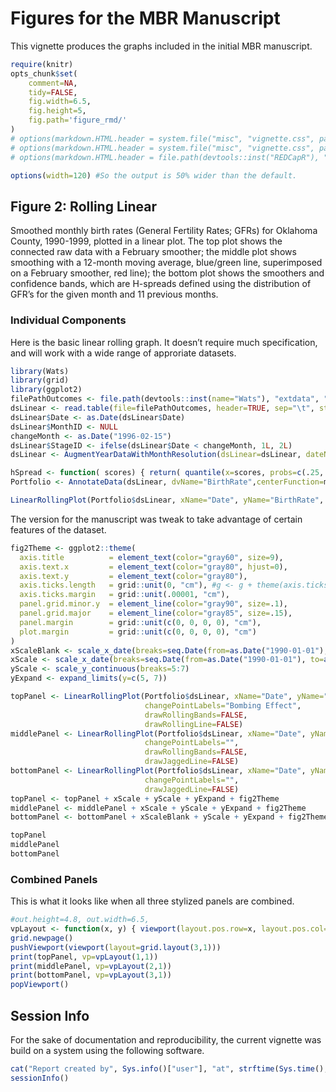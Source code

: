 <!--
%\VignetteEngine{knitr::knitr}
%\VignetteIndexEntry{Figures for the MBR Manuscript}
-->

# Figures for the MBR Manuscript
This vignette produces the graphs included in the initial MBR manuscript.

```r
require(knitr)
opts_chunk$set(
    comment=NA, 
    tidy=FALSE,
    fig.width=6.5, 
    fig.height=5,
    fig.path='figure_rmd/'
)
# options(markdown.HTML.header = system.file("misc", "vignette.css", package = "knitr"))
# options(markdown.HTML.header = system.file("misc", "vignette.css", package = "REDCapR"))
# options(markdown.HTML.header = file.path(devtools::inst("REDCapR"), "misc", "vignette.css"))

options(width=120) #So the output is 50% wider than the default.
```

## Figure 2: Rolling Linear
Smoothed monthly birth rates (General Fertility Rates; GFRs) for Oklahoma County, 1990-1999, plotted in a linear plot.  The top plot shows the connected raw data with a February smoother; the middle plot shows smoothing with a 12-month moving average, blue/green line, superimposed on a February smoother, red line); the bottom plot shows the smoothers and confidence bands, which are H-spreads defined using the distribution of GFR's for the given month and 11 previous months.

### Individual Components
Here is the basic linear rolling graph.  It doesn't require much specification, and will work with a wide range of approriate datasets.

```r
library(Wats)
library(grid)
library(ggplot2) 
filePathOutcomes <- file.path(devtools::inst(name="Wats"), "extdata", "BirthRatesOk.txt")
dsLinear <- read.table(file=filePathOutcomes, header=TRUE, sep="\t", stringsAsFactors=F)
dsLinear$Date <- as.Date(dsLinear$Date) 
dsLinear$MonthID <- NULL
changeMonth <- as.Date("1996-02-15")
dsLinear$StageID <- ifelse(dsLinear$Date < changeMonth, 1L, 2L)
dsLinear <- AugmentYearDataWithMonthResolution(dsLinear=dsLinear, dateName="Date")

hSpread <- function( scores) { return( quantile(x=scores, probs=c(.25, .75)) ) }
Portfolio <- AnnotateData(dsLinear, dvName="BirthRate",centerFunction=median, spreadFunction=hSpread)

LinearRollingPlot(Portfolio$dsLinear, xName="Date", yName="BirthRate", stageIDName="StageID", changePoints=changeMonth, changePointLabels="Bombing Effect")
```

The version for the manuscript was tweak to take advantage of certain features of the dataset.

```r
fig2Theme <- ggplot2::theme(
  axis.title          = element_text(color="gray60", size=9),
  axis.text.x         = element_text(color="gray80", hjust=0),
  axis.text.y         = element_text(color="gray80"),
  axis.ticks.length   = grid::unit(0, "cm"), #g <- g + theme(axis.ticks=element_blank())
  axis.ticks.margin   = grid::unit(.00001, "cm"),
  panel.grid.minor.y  = element_line(color="gray90", size=.1),
  panel.grid.major    = element_line(color="gray85", size=.15),
  panel.margin        = grid::unit(c(0, 0, 0, 0), "cm"),
  plot.margin         = grid::unit(c(0, 0, 0, 0), "cm")
)
xScaleBlank <- scale_x_date(breaks=seq.Date(from=as.Date("1990-01-01"), to=as.Date("1999-01-01"), by="years"), labels=NULL)
xScale <- scale_x_date(breaks=seq.Date(from=as.Date("1990-01-01"), to=as.Date("1999-01-01"), by="years"), labels=scales::date_format("%Y"))
yScale <- scale_y_continuous(breaks=5:7)
yExpand <- expand_limits(y=c(5, 7))

topPanel <- LinearRollingPlot(Portfolio$dsLinear, xName="Date", yName="BirthRate", stageIDName="StageID", changePoints=changeMonth, yTitle="General Fertility Rate",
                              changePointLabels="Bombing Effect", 
                              drawRollingBands=FALSE, 
                              drawRollingLine=FALSE)
middlePanel <- LinearRollingPlot(Portfolio$dsLinear, xName="Date", yName="BirthRate", stageIDName="StageID", changePoints=changeMonth, yTitle="General Fertility Rate",
                              changePointLabels="", 
                              drawRollingBands=FALSE, 
                              drawJaggedLine=FALSE)
bottomPanel <- LinearRollingPlot(Portfolio$dsLinear, xName="Date", yName="BirthRate", stageIDName="StageID", changePoints=changeMonth, yTitle="General Fertility Rate", 
                              changePointLabels="", 
                              drawJaggedLine=FALSE)
topPanel <- topPanel + xScale + yScale + yExpand + fig2Theme 
middlePanel <- middlePanel + xScale + yScale + yExpand + fig2Theme
bottomPanel <- bottomPanel + xScaleBlank + yScale + yExpand + fig2Theme

topPanel
middlePanel
bottomPanel
```

### Combined Panels
This is what it looks like when all three stylized panels are combined.

```r
#out.height=4.8, out.width=6.5,
vpLayout <- function(x, y) { viewport(layout.pos.row=x, layout.pos.col=y) }
grid.newpage()
pushViewport(viewport(layout=grid.layout(3,1)))
print(topPanel, vp=vpLayout(1,1))
print(middlePanel, vp=vpLayout(2,1))
print(bottomPanel, vp=vpLayout(3,1))
popViewport()
```

## Session Info
For the sake of documentation and reproducibility, the current vignette was build on a system using the following software.

```r
cat("Report created by", Sys.info()["user"], "at", strftime(Sys.time(), "%c, %z"))
sessionInfo()
```
